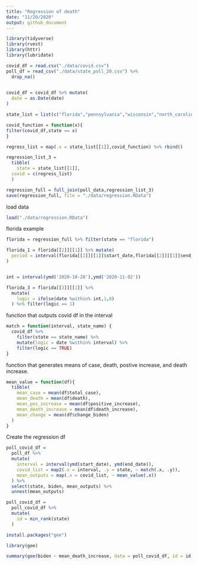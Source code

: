 ```yaml
---
title: "Regression of death"
date: "11/20/2020"
output: github_document
---
```


```r
library(tidyverse)
library(rvest)
library(httr)
library(lubridate)
```


```r
covid_df = read.csv("./data/covid.csv") 
poll_df = read_csv("./data/state_poll_20.csv") %>% 
  drop_na() 
  

covid_df = covid_df %>% mutate(
  date = as.Date(date)
)
```

```r
state_list = list(c("florida","pennsylvania","wisconsin","north_carolina","michigan","ohio","minnesota","iowa", "arizona","nevada","texas","georgia","virginia","new_hampshire","maine","colorado","new_mexico"))
```

```r
covid_function = function(x){
filter(covid_df,state == x)
}
```

```r
regress_list = map(.x = state_list[[1]],covid_function) %>% rbind()

regression_list_3 = 
  tibble(
    state = state_list[[1]],
  covid = c(regress_list)
  )

regression_full = full_join(poll_data,regression_list_3)
save(regression_full, file = "./data/regression.RData")
```

load data
```r
load("./data/regression.RData")
```


florida example

```r
florida = regression_full %>% filter(state == "florida")

florida_1 = florida[[2]][[1]] %>% mutate(
  period = interval(florida[[2]][[1]]$start_date,florida[[2]][[1]]$end_date)
)


int = interval(ymd('2020-10-28'),ymd('2020-11-02'))

florida_3 = florida[[3]][[1]] %>% 
  mutate(
    logic = ifelse(date %within% int,1,0)
  ) %>% filter(logic == 1)

```


function that outputs covid df in the interval

```r
match = function(interval, state_name) {
  covid_df %>%
    filter(state == state_name) %>% 
    mutate(logic = date %within% interval) %>% 
    filter(logic == TRUE)
}
```

function that generates means of case, death, postive increase, and death increase.

```r
mean_value = function(df){
  tibble(
    mean_case = mean(df$total_case),
    mean_death = mean(df$death),
    mean_pos_increase = mean(df$positive_increase),
    mean_death_increase = mean(df$death_increase),
    mean_change = mean(df$change_biden)
  ) 
}

```


Create the regression df

```r
poll_covid_df = 
  poll_df %>% 
  mutate(
    interval = interval(ymd(start_date), ymd(end_date)),
    covid_list = map2(.x = interval, .y = state, ~ match(.x, .y)),
    mean_outputs = map(.x = covid_list, ~ mean_value(.x))
  ) %>% 
  select(state, biden, mean_outputs) %>% 
  unnest(mean_outputs) 

poll_covid_df =
  poll_covid_df %>% 
  mutate(
    id = min_rank(state)
  )

```

```r
install.packages("gee")

library(gee)

summary(gee(biden ~ mean_death_increase, data = poll_covid_df, id = id, corstr = "exchangeable"))


```

